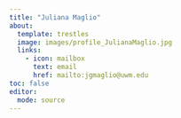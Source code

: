 ```yaml
---
title: "Juliana Maglio"
about:
  template: trestles
  image: images/profile_JulianaMaglio.jpg
  links:
    - icon: mailbox
      text: email
      href: mailto:jgmaglio@uwm.edu
toc: false
editor: 
  mode: source
---
```

